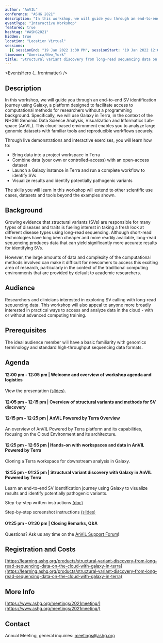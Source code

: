 ```yaml
---
author: "AnVIL"
conference: "ASHG 2021"
description: "In this workshop, we will guide you through an end-to-end SV identification journey using Galaxy, a platform designed to facilitate access to computational methods for researchers without a programming background."
eventType: "Interactive Workshop"
featured: true
hashtag: "#ASHG2021"
hidden: true
location: "Location Virtual"
sessions:
  [{ sessionEnd: "19 Jan 2022 1:30 PM", sessionStart: "19 Jan 2022 12:00 PM" }]
timezone: "America/New_York"
title: "Structural variant discovery from long-read sequencing data on the cloud with Galaxy in Terra"
---
```


<EventsHero {...frontmatter} />

## Description

In this workshop, we will guide you through an end-to-end SV identification journey using Galaxy, a platform designed to facilitate access to computational methods for researchers without a programming background. Specifically, we will use Galaxy in Terra, in the context of the NHGRI Genomic Data Science Analysis, Visualization and Informatics Lab-space (AnVIL). This cloud-based environment enables you to analyze large genomic datasets with familiar tools and reproducible workflows securely.

Through live demonstrations and interactive exercises, you will learn how to:

- Bring data into a project workspace in Terra
- Combine data (your own or controlled-access) with an open-access dataset
- Launch a Galaxy instance in Terra and run a complete workflow to identify SVs
- Visualize results and identify potentially pathogenic variants

The skills you will learn in this workshop will extend to other scientific use cases, datasets and tools beyond the examples shown.

## Background

Growing evidence that structural variants (SVs) are responsible for many types of diseases and traits is fueling interest in taking a fresh look at different disease types using long-read sequencing. Although short-read technologies have long been cheaper and more readily available, long-read sequencing produces data that can yield significantly more accurate results for identifying SVs.

However, the large amounts of data and complexity of the computational methods involved can make it difficult for newcomers to access this exciting area of research, particularly in the context of the traditional computing environments that are provided by default to academic researchers.

## Audience

Researchers and clinicians interested in exploring SV calling with long-read sequencing data. This workshop will also appeal to anyone more broadly interested in practical ways to access and analyze data in the cloud - with or without advanced computing training.

## Prerequisites

The ideal audience member will have a basic familiarity with genomics terminology and standard high-throughput sequencing data formats.

## Agenda

#### 12:00 pm - 12:05 pm | Welcome and overview of workshop agenda and logistics

View the presentation [(slides)](https://drive.google.com/drive/folders/1oUxRfoQQSDGfTfEW--eqjRN6qoQgypVQ).

#### 12:05 pm - 12:15 pm | Overview of structural variants and methods for SV discovery

#### 12:15 pm - 12:25 pm | AnVIL Powered by Terra Overview

An overview of AnVIL Powered by Terra platform and its capabilities, focusing on the Cloud Environment and its architecture.

#### 12:25 pm - 12:55 pm | Hands-on with workspaces and data in AnVIL Powered by Terra

Cloning a Terra workspace for downstream analysis in Galaxy.

#### 12:55 pm - 01:25 pm | Structural variant discovery with Galaxy in AnVIL Powered by Terra

Learn an end-to-end SV identification journey using Galaxy to visualize results and identify potentially pathogenic variants.

Step-by-step written instructions [(doc)](https://drive.google.com/drive/folders/1oUxRfoQQSDGfTfEW--eqjRN6qoQgypVQ)

Step-by-step screenshot instructions [(slides)](https://drive.google.com/drive/folders/1oUxRfoQQSDGfTfEW--eqjRN6qoQgypVQ)

#### 01:25 pm - 01:30 pm | Closing Remarks, Q&A

Questions? Ask us any time on the [AnVIL Support Forum]({anvilHelpURL})!

## Registration and Costs

[https://learning.ashg.org/products/structural-variant-discovery-from-long-read-sequencing-data-on-the-cloud-with-galaxy-in-terra](https://learning.ashg.org/products/structural-variant-discovery-from-long-read-sequencing-data-on-the-cloud-with-galaxy-in-terra)

## More Info

[https://www.ashg.org/meetings/2021meeting/](https://www.ashg.org/meetings/2021meeting/)

## Contact

Annual Meeting, general inquiries: [meetings@ashg.org](mailto:meetings@ashg.org)
